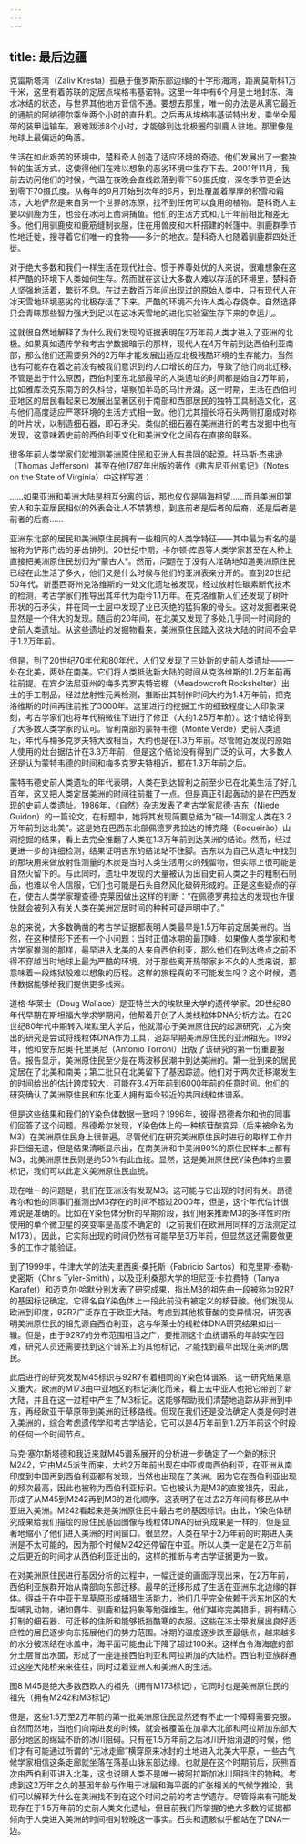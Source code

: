 ```yaml
---
---
---
```

title: 最后边疆
---




克雷斯塔湾（Zaliv Kresta）孤悬于俄罗斯东部边缘的十字形海湾，距离莫斯科1万千米，这里有着苏联的定居点埃格韦基诺特。这里一年中有6个月是土地封冻、海水冰结的状态，与世界其他地方音信不通。要想去那里，唯一的办法是从离它最近的通航的阿纳德尔乘坐两个小时的直升机。之后再从埃格韦基诺特出发，乘坐全履带的装甲运输车，艰难跋涉8个小时，才能够到达北极圈的驯鹿人驻地。那里像是地球上最偏远的角落。

生活在如此艰苦的环境中，楚科奇人创造了适应环境的奇迹。他们发展出了一套独特的生活方式，这使得他们在难以想象的恶劣环境中生存下去。2001年11月，我前去访问他们的时候，气温在夜晚会直线跌落到零下50摄氏度，深冬季节更会达到零下70摄氏度。从每年的9月开始到次年的6月，到处覆盖着厚厚的积雪和霜冻，大地俨然是来自另一个世界的冻原，找不到任何可以食用的植物。楚科奇人主要以驯鹿为生，也会在冰河上凿洞捕鱼。他们的生活方式和几千年前相比相差无多。他们用驯鹿皮和鹿筋缝制衣服，住在用兽皮和木杆搭建的帐篷中。驯鹿群季节性地迁徙，搜寻着它们唯一的食物——多汁的地衣。楚科奇人也随着驯鹿群四处迁徙。

对于绝大多数和我们一样生活在现代社会、惯于养尊处优的人来说，很难想象在这样严酷的环境下人类如何生存。然而就在这让大多数人难以存活的环境里，楚科奇人坚强地活着，繁衍不息。在过去数百万年间出现过的原始人类中，只有现代人在冰天雪地环境恶劣的北极存活了下来。严酷的环境不允许人类心存侥幸。自然选择只会青睐那些智力强大到足以在这冰天雪地的进化实验室生存下来的幸运儿。

这就很自然地解释了为什么我们发现的证据表明在2万年前人类才进入了亚洲的北极。如果真如遗传学和考古学数据暗示的那样，现代人在4万年前到达西伯利亚南部，那么他们还需要另外的2万年才能发展出适应北极残酷环境的生存能力。当然也有可能存在着之前没有被我们意识到的人口增长的压力，导致了他们向北迁移。不管是出于什么原因，西伯利亚东北部最早的人类遗址的时间都是始自2万年前，比如雅库茨克东南方的久科台，堪察加半岛的乌什开湖。这一时期，生活在西伯利亚地区的居民看起来已发展出显著区别于南部和西部居民的独特工具制造文化，这与他们高度适应严寒环境的生活方式相一致。他们尤其擅长将石头两侧打磨成对称的叶片状，以制造细石器，即石矛尖。类似的细石器在美洲进行的考古发掘中也有发现，这意味着史前的西伯利亚文化和美洲文化之间存在直接的联系。

很多年前人类学家们就推测美洲原住民和亚洲人有共同的起源。托马斯·杰弗逊（Thomas Jefferson）甚至在他1787年出版的著作《弗吉尼亚州笔记》（Notes on the State of Virginia）中这样写道：

……如果亚洲和美洲大陆是相互分离的话，那也仅仅是隔海相望……而且美洲印第安人和东亚居民相似的外表会让人不禁猜想，到底前者是后者的后裔，还是后者是前者的后裔……

亚洲东北部的居民和美洲原住民拥有一些相同的人类学特征——其中最为有名的是被称为铲形门齿的牙齿排列。20世纪中期，卡尔顿·库恩等人类学家甚至在人种上直接把美洲原住民划归为“蒙古人”。然而，问题在于没有人准确地知道美洲原住民已经在此生活了多久，他们又是什么时候与他们的亚洲表亲分开的。直到20世纪50年代，新墨西哥州克洛维斯的一处文化遗址被发现，经过放射性碳素断代技术的检测，考古学家们推导出其年代为距今1.1万年。在克洛维斯人们还发现了树叶形状的石矛尖，并在同一土层中发现了业已灭绝的猛犸象的骨头。这对发掘者来说显然是一个伟大的发现。随后的20年间，在北美又发现了多处几乎同一时间段的史前人类遗址。从这些遗址的发掘物看来，美洲原住民踏入这块大陆的时间不会早于1.2万年前。

但是，到了20世纪70年代和80年代，人们又发现了三处新的史前人类遗址——一处在北美，两处在南美。它们将人类抵达新大陆的时间从克洛维斯的1.2万年前再往前提。在宾夕法尼亚州的梅多克罗夫特岩棚（Meadowcroft Rockshelter）出土的手工制品，经过放射性元素检测，推断出其制作时间大约为1.4万年前，把克洛维斯的时间再往前推了3000年。这里进行的挖掘工作的细致程度让人印象深刻，考古学家们也将年代稍微往下进行了修正（大约1.25万年前）。这个结论得到了大多数人类学家的认可。智利南部的蒙特韦德（Monte Verde）史前人类遗址，年代与梅多克罗夫特大致相当，大约也是在1.3万年前。尽管附近发现的原始人使用的灶台据估计在3.3万年前，但是这个结论没有得到广泛的认可，大多数人还是认为蒙特韦德的时间和梅多克罗夫特相近，都在1.3万年前之后。

蒙特韦德史前人类遗址的年代表明，人类在到达智利之前至少已在北美生活了好几百年，这又把人类定居美洲的时间往前推了一点。但是真正引起轰动的是在巴西发现的史前人类遗址。1986年，《自然》杂志发表了考古学家尼德·吉东（Niede Guidon）的一篇论文，在标题中，她将其发现简要总结为“碳—14测定人类在3.2万年前到达北美”。这是她在巴西东北部佩德罗弗拉达的博克隆（Boqueirão）山洞挖掘的结果，看上去完全推翻了人类在1.3万年前到达美洲的结论。然而，经过更进一步的详细检测，结果证明吉东的结论站不住脚。吉东以为自己从遗址中找到的那块用来做放射性测量的木炭是当时人类生活用火的残留物，但实际上很可能是自然火留下的。与此同时，遗址中发现的大量被认为出自史前人类之手的粗制石制品，也难以令人信服，它们也可能是石头自然风化破碎形成的。正是这些疑点的存在，使古人类学家理查德·克莱因做出这样的判断：“在佩德罗弗拉达的发现也许很快就会被列入有关人类在美洲定居时间的种种可疑声明中了。”

总的来说，大多数确凿的考古学证据都表明人类最早是1.5万年前定居美洲的。当然，在这种情形下还有一个小问题：当时正值冰期的最顶峰，如果像人类学家和考古学家推测的那样，最早进入北美的人来自西伯利亚，那么他们在到达终点之前不得不穿越当时地球上最为严酷的环境。对于那些离开热带家乡不久的人类来说，那意味着一段炼狱般难以想象的历程。这样的旅程真的不可能发生吗？这个时候，遗传数据能够给我们提供更多线索。

道格·华莱士（Doug Wallace）是亚特兰大的埃默里大学的遗传学家。20世纪80年代早期在斯坦福大学求学期间，他帮着开创了人类线粒体DNA分析方法。在20世纪80年代中期转入埃默里大学后，他就潜心于美洲原住民的起源研究，尤为突出的研究是尝试将线粒体DNA作为工具，追踪早期美洲原住民的亚洲祖先。1992年，他和安东尼奥·托里奥尼（Antonio Torroni）出版了该研究的第一份重要报告。报告显示，美洲原住民至少是在两波移民潮中到达美洲的。第一批到来的居民定居在了北美和南美；第二批只在北美留下了基因踪迹。他们对于两次迁移潮发生的时间给出的估计跨度较大，可能在3.4万年前到6000年前的任意时间。他们的研究确认了美洲原住民和东北亚人拥有距今较近的共同线粒体谱系。

但是这些结果和我们的Y染色体数据一致吗？1996年，彼得·昂德希尔和他的同事们回答了这个问题。昂德希尔发现，Y染色体上的一种核苷酸变异（后来被命名为M3）在美洲原住民身上很普遍。尽管他们在研究美洲原住民时进行的取样工作并非巨细无遗，但是结果清晰显示出，在南美洲和中美洲90%的原住民样本上都有M3，北美洲原住民则是约50%有此血统。显然，这是美洲原住民Y染色体的主要标记，我们可以此定义美洲原住民血统。

现在唯一的问题是，我们在亚洲没有发现M3。这可能与它出现的时间有关。昂德希尔和他的同事们推测出M3存在的时间不超过2000年，但是，这个年代估计很难说是准确的。比如在Y染色体分析的早期阶段，我们用来推断M3的多样性时所使用的单个微卫星的突变率是高度不确定的（之前我们在欧洲用同样的方法测定过M173）。因此，它实际出现的时间仍然有可能早至3万年前，但显然这还需要做更多的工作才能验证。

到了1999年，牛津大学的法夫里西奥·桑托斯（Fabricio Santos）和克里斯·泰勒-史密斯（Chris Tyler-Smith），以及亚利桑那大学的坦尼亚·卡拉费特（Tanya Karafet）和迈克尔·哈默分别发表了研究成果，指出M3的祖先由一段被称为92R7的基因标记确定，它得名自Y染色体上一段此前没有被定义的核苷酸。他们发现从欧洲到印度，92R7广泛存在于欧亚大陆。考虑到其他核苷酸的变异情况，研究表明美洲原住民的祖先源自西伯利亚，这与华莱士的线粒体DNA研究结果如出一辙。但是，由于92R7的分布范围相当之广，要推测这个血统谱系的年龄实在困难，研究人员还需要找到这个谱系上的其他标记，才能找到最早出现在美洲的居民。

此后进行的研究发现M45标识与92R7有着相同的Y染色体谱系，这一研究结果意义重大。欧洲的M173由中亚地区的标记演化而来，看上去中亚人也把它带到了新大陆，并且在这一过程中产生了M3标记。这能够帮助我们清楚地追踪从非洲到中东，再经欧亚干草原带到美洲的迁移路线。但现在我们还是没法确定人类是何时进入美洲的，综合考虑遗传学和考古学结论，它可以是4万年前到1.2万年前这个时段的任何一个时间节点。

马克·塞尔斯塔德和我近来就M45谱系展开的分析进一步确定了一个新的标识M242，它由M45派生而来，大约2万年前出现在中亚或南西伯利亚，在亚洲从南印度到中国再到西伯利亚都有发现，当然也出现在了美洲。因为它在西伯利亚出现的频次最高，因此也被称为西伯利亚标识。它也被认为是M3的直接祖先，因此，形成了从M45到M242再到M3的进化顺序。这表明了在过去2万年间有移民从中亚进入美洲。M242看起来是美洲原住民中最古老的基因标识。由此，Y染色体研究成果给我们描绘的原住民基因图像与线粒体DNA的研究成果是一样的，但是显著地缩小了他们进入美洲的时间窗口。很显然，人类在早于2万年前的时期进入美洲是不太可能的，因为那个时候M242还停留在中亚。所以人类一定是在2万年前之后更近的时间才从西伯利亚迁出的，这样的推断与考古学证据更为一致。

在对美洲原住民进行基因分析的过程中，一幅迁徙的画面浮现出来，在2万年前，西伯利亚族群开始从南部向东部迁移。最早的迁移形成了生活在亚洲东北边缘的群体。得益于在中亚干旱草原形成捕猎生活能力，他们几乎完全依赖于远东地区的大型哺乳动物，诸如麝牛、驯鹿和猛犸象等勉强维生。他们堪称完美猎手，拥有精心打制的细石器、可迁移的住所和能够抵挡酷寒的衣服。这些在冻土带发展出良好适应性的居民逐步向东拓展他们的势力范围。冰期的温度逐步跌至最低点，越来越多的水分被冻结在冰盖中，海平面可能由此下降了超过100米。这样白令海海底的部分土层冒出水面，形成了一座连接西伯利亚和阿拉斯加的大陆桥。西伯利亚族群通过这座大陆桥来来往往，同时过着亚洲人和美洲人的生活。

图8 M45是绝大多数西欧人的祖先（拥有M173标记），它同时也是美洲原住民的祖先（拥有M242和M3标记）



但是，这些1.5万至2万年前的第一批美洲原住民显然还有不止一个障碍需要克服。自然而然地，当他们向南进发的时候，就会被覆盖在加拿大北部和阿拉斯加东部大部分地区的绵延不断的冰川阻碍。只有在1.5万年前之后冰川开始消退的时候，他们才有可能通过所谓的“无冰走廊”横穿原来冰封的土地进入北美大平原，一些古气候学家相信这条走廊就坐落在落基山脉东部边缘。也就是在这个时期前后，灰熊首次由西伯利亚进入北美，这也说明人类不是唯一被阿拉斯加冰川阻挡住的物种。考虑到这2万年之久的基因年龄与作用于冰层和海平面的扩张相关的气候学推论，我们可以解释为什么在美洲找不到在这个时间之前的考古学遗存。尽管将来有可能发现存在于1.5万年前的史前人类文化遗址，但目前我们所掌握的绝大多数的证据都倾向于人类进入美洲的时间相对较晚这一事实。石头和遗骸似乎都站在了DNA一边。